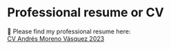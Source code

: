 # Professional resume or CV

📃 Please find my professional resume here:<br/> [CV Andrés Moreno Vásquez 2023](https://docs.google.com/document/d/e/2PACX-1vRB6Z_3KpXKEUzw3gMi0KfVNoUf9Yon6VmGpU3YyyLjXzUjJT8h5CFWeVgPX2vjqjSwBW7DukPFLnOZ/pub)
